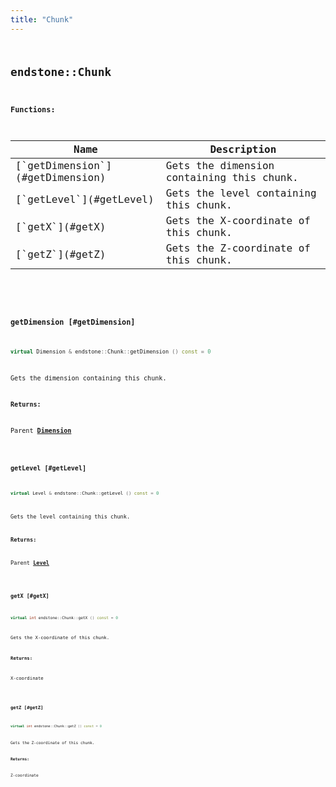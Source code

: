 ```yaml
---
title: "Chunk"
---
```


## <code className="doc-symbol doc-symbol-class"/> endstone::Chunk

















**Functions:**

<table>
<thead>
   <tr>
      <th>Name</th>
      <th>Description</th>
   </tr>
</thead>
<tbody>
<tr key="classendstone_1_1_chunk_1ab18bb55fcb0a26706f9cb59406bdf0cc">
    <td>[`getDimension`](#getDimension)</td>
    <td>Gets the dimension containing this chunk.</td>
</tr>
<tr key="classendstone_1_1_chunk_1ad6b110bcd41022ffbf923d732debbb93">
    <td>[`getLevel`](#getLevel)</td>
    <td>Gets the level containing this chunk.</td>
</tr>
<tr key="classendstone_1_1_chunk_1a8f8d55f6c6a9a27772da990c6aa533b1">
    <td>[`getX`](#getX)</td>
    <td>Gets the X-coordinate of this chunk.</td>
</tr>
<tr key="classendstone_1_1_chunk_1aa41c6ad331470b359dc503a9542f6637">
    <td>[`getZ`](#getZ)</td>
    <td>Gets the Z-coordinate of this chunk.</td>
</tr>
</tbody>
</table>

### <code className="doc-symbol doc-symbol-function"/> getDimension [#getDimension]

```cpp
virtual Dimension & endstone::Chunk::getDimension () const = 0
```

Gets the dimension containing this chunk.





**Returns:**

Parent [**Dimension**](classendstone_1_1_dimension.md) 





        
### <code className="doc-symbol doc-symbol-function"/> getLevel [#getLevel]

```cpp
virtual Level & endstone::Chunk::getLevel () const = 0
```

Gets the level containing this chunk.





**Returns:**

Parent [**Level**](classendstone_1_1_level.md) 





        
### <code className="doc-symbol doc-symbol-function"/> getX [#getX]

```cpp
virtual int endstone::Chunk::getX () const = 0
```

Gets the X-coordinate of this chunk.





**Returns:**

X-coordinate 





        
### <code className="doc-symbol doc-symbol-function"/> getZ [#getZ]

```cpp
virtual int endstone::Chunk::getZ () const = 0
```

Gets the Z-coordinate of this chunk.





**Returns:**

Z-coordinate 





        